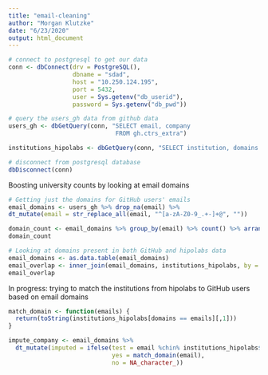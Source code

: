 ```yaml
---
title: "email-cleaning"
author: "Morgan Klutzke"
date: "6/23/2020"
output: html_document
---
```


```r
# connect to postgresql to get our data
conn <- dbConnect(drv = PostgreSQL(), 
                  dbname = "sdad", 
                  host = "10.250.124.195", 
                  port = 5432, 
                  user = Sys.getenv("db_userid"), 
                  password = Sys.getenv("db_pwd"))

# query the users_gh data from github data 
users_gh <- dbGetQuery(conn, "SELECT email, company
                              FROM gh.ctrs_extra")

institutions_hipolabs <- dbGetQuery(conn, "SELECT institution, domains FROM hipolabs.universities")
```

```r
# disconnect from postgresql database 
dbDisconnect(conn)
```

Boosting university counts by looking at email domains

```r
# Getting just the domains for GitHub users' emails
email_domains <- users_gh %>% drop_na(email) %>%
dt_mutate(email = str_replace_all(email, "^[a-zA-Z0-9_.+-]+@", ""))

domain_count <- email_domains %>% group_by(email) %>% count() %>% arrange(-n)
domain_count
```

```r
# Looking at domains present in both GitHub and hipolabs data
email_domains <- as.data.table(email_domains)
email_overlap <- inner_join(email_domains, institutions_hipolabs, by = c("email" = "domains"))
email_overlap
```

In progress: trying to match the institutions from hipolabs to GitHub users based on email domains

```r
match_domain <- function(emails) {
  return(toString(institutions_hipolabs[domains == emails][,1]))
}
```
```r
impute_company <- email_domains %>%
  dt_mutate(imputed = ifelse(test = email %chin% institutions_hipolabs$domains, 
                             yes = match_domain(email),
                             no = NA_character_))
```

